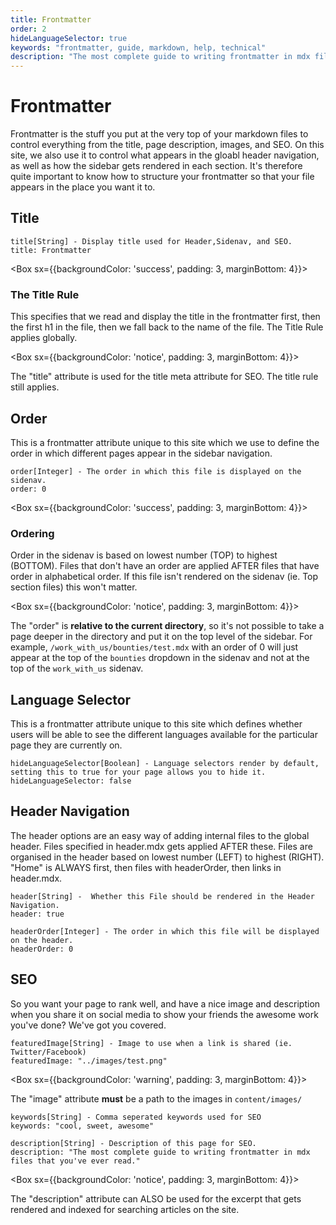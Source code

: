 ```yaml
---
title: Frontmatter
order: 2
hideLanguageSelector: true
keywords: "frontmatter, guide, markdown, help, technical"
description: "The most complete guide to writing frontmatter in mdx files that you've ever read."
---
```


# Frontmatter

Frontmatter is the stuff you put at the very top of your markdown files to control everything from the title, page description, 
images, and SEO. On this site, we also use it to control what appears in the gloabl header navigation, as well as how the sidebar 
gets rendered in each section. It's therefore quite important to know how to structure your frontmatter so that your file appears 
in the place you want it to.

## Title

```md:title=title-example.mdx
title[String] - Display title used for Header,Sidenav, and SEO.  
title: Frontmatter
```

<Box sx={{backgroundColor: 'success', padding: 3, marginBottom: 4}}>

### The Title Rule 

This specifies that we read and display the title in the frontmatter first, then the first h1 in the file,
then we fall back to the name of the file. The Title Rule applies globally.

</Box>

<Box sx={{backgroundColor: 'notice', padding: 3, marginBottom: 4}}>

The "title" attribute is used for the title meta attribute for SEO. The title rule still applies.

</Box>

## Order

This is a frontmatter attribute unique to this site which we use to define the order in which different pages appear 
in the sidebar navigation.

```md:title=order-example.mdx
order[Integer] - The order in which this file is displayed on the sidenav.
order: 0
```
<Box sx={{backgroundColor: 'success', padding: 3, marginBottom: 4}}>

### Ordering

Order in the sidenav is based on lowest number (TOP) to highest (BOTTOM). Files that don't have an order are applied AFTER files that 
have order in alphabetical order. If this file isn't rendered on the sidenav (ie. Top section files) this won't matter.

</Box>

<Box sx={{backgroundColor: 'notice', padding: 3, marginBottom: 4}}>

The "order" is **relative to the current directory**, so it's not possible to take a page deeper in the directory 
and put it on the top level of the sidebar. For example, `/work_with_us/bounties/test.mdx` with an order of 0 will 
just appear at the top of the `bounties` dropdown in the sidenav and not at the top of the `work_with_us` sidenav.

</Box>

## Language Selector 

This is a frontmatter attribute unique to this site which defines whether users will be able to see the different languages available for 
the particular page they are currently on.

```md:title=language-example.mdx
hideLanguageSelector[Boolean] - Language selectors render by default, setting this to true for your page allows you to hide it. 
hideLanguageSelector: false
```

## Header Navigation

The header options are an easy way of adding internal files to the global header. Files specified in header.mdx gets applied AFTER these. 
Files are organised in the header based on lowest number (LEFT) to highest (RIGHT). "Home" is ALWAYS first, then files with headerOrder, 
then links in header.mdx.

```md:title=header-example.mdx
header[String] -  Whether this File should be rendered in the Header Navigation.
header: true
  
headerOrder[Integer] - The order in which this file will be displayed on the header. 
headerOrder: 0
```

## SEO

So you want your page to rank well, and have a nice image and description when you share it on social media to show your friends 
the awesome work you've done? We've got you covered.

```md:title=image-example.mdx
featuredImage[String] - Image to use when a link is shared (ie. Twitter/Facebook)
featuredImage: "../images/test.png"
```

<Box sx={{backgroundColor: 'warning', padding: 3, marginBottom: 4}}>

The "image" attribute **must** be a path to the images in `content/images/`

</Box>

```md:title=keywords-example.mdx
keywords[String] - Comma seperated keywords used for SEO
keywords: "cool, sweet, awesome"
```

```md:title=description-example.mdx
description[String] - Description of this page for SEO.
description: "The most complete guide to writing frontmatter in mdx files that you've ever read."
```

<Box sx={{backgroundColor: 'notice', padding: 3, marginBottom: 4}}>

The "description" attribute can ALSO be used for the excerpt that gets rendered and indexed for searching articles on the site.

</Box>
